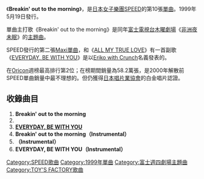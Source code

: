 {{Infobox Single
| Name        = Breakin' out to the morning
| Artist      = [[SPEED_(日本音樂團體)|SPEED]]
| Album       = [[Carry_On_my_way|Carry On my way]]
| Released    = 1999年5月19日
| Genre       = [[J-POP|J-POP]]
| Length      = 
| Label       = [[TOY'S_FACTORY|TOY'S FACTORY]]
| Producer    = [[伊秩弘將|伊秩弘將]]
| Chart position =*週間最高排行第2位（[[Oricon|Oricon]]）
| Certification= *白金 <small>（[[日本唱片業協會|日本唱片業協會]]）</small>
| Last single = [[Precious_Time_(SPEED單曲)|Precious Time]]<br />（1999年） 
| This single = '''Breakin' out to the morning'''<br />（1999年） 
| Next single = [[Long_Way_Home_(SPEED單曲)|Long Way Home]]<br />（1999年）
}}
《'''Breakin' out to the morning'''》，是[[日本|日本]][[女子樂團|女子樂團]][[SPEED_(日本音樂團體)|SPEED]]的第10張[[單曲|單曲]]。1999年5月19日發行。

單曲主打歌《Breakin' out to the morning》是同年[[富士電視台|富士電視台]][[木曜劇場|木曜劇場]]《[[非洲夜未眠|非洲夜未眠]]》的[[主題曲|主題曲]]。

SPEED發行的第二張[[Maxi單曲|Maxi單曲]]，和《[[ALL_MY_TRUE_LOVE|ALL MY TRUE LOVE]]》有一首副歌《[[EVERYDAY,_BE_WITH_YOU|EVERYDAY, BE WITH YOU]]》是以[[Eriko_with_Crunch|Eriko with Crunch]]名義發表的。

在[[Oricon|Oricon]]週榜最高排行第2位；在榜期間銷量為58.2萬張，是2000年解散前SPEED單曲銷量中最不理想的。但仍獲得[[日本唱片業協會|日本唱片業協會]]的白金唱片認證。

== 收錄曲目 ==
#'''Breakin' out to the morning'''
#{{lang|ja|'''アダムとイブ'''}}
#'''[[EVERYDAY,_BE_WITH_YOU|EVERYDAY, BE WITH YOU]]'''
#'''Breakin' out to the morning（Instrumental）'''
#'''{{lang|ja|アダムとイブ}}（Instrumental）'''
#'''EVERYDAY, BE WITH YOU（Instrumental）'''

{{SPEED}}

[[Category:SPEED歌曲|Category:SPEED歌曲]]
[[Category:1999年單曲|Category:1999年單曲]]
[[Category:富士週四劇場主題曲|Category:富士週四劇場主題曲]]
[[Category:TOY'S_FACTORY歌曲|Category:TOY'S FACTORY歌曲]]